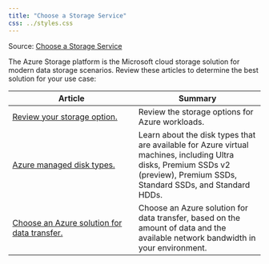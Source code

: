 ```yaml
---
title: "Choose a Storage Service"
css: ../styles.css
---
```


Source: [Choose a Storage Service](https://learn.microsoft.com/en-us/azure/architecture/guide/technology-choices/technology-choices-overview)

The Azure Storage platform is the Microsoft cloud storage solution for modern data storage scenarios. Review these articles to determine the best solution for your use case:

|Article|Summary|
|--|--|
|[Review your storage option.](https://learn.microsoft.com/en-us/azure/cloud-adoption-framework/ready/considerations/storage-options?toc=/azure/architecture/toc.json&bc=/azure/architecture/_bread/toc.json)|Review the storage options for Azure workloads.|
|[Azure managed disk types.](https://learn.microsoft.com/en-us/azure/virtual-machines/disks-types?toc=/azure/architecture/toc.json&bc=/azure/architecture/_bread/toc.json)|Learn about the disk types that are available for Azure virtual machines, including Ultra disks, Premium SSDs v2 (preview), Premium SSDs, Standard SSDs, and Standard HDDs.|
|[Choose an Azure solution for data transfer.](https://learn.microsoft.com/en-us/azure/storage/common/storage-choose-data-transfer-solution?toc=/azure/architecture/toc.json&bc=/azure/architecture/_bread/toc.json)|Choose an Azure solution for data transfer, based on the amount of data and the available network bandwidth in your environment.|
